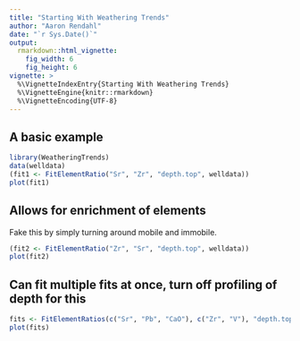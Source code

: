 ```yaml
---
title: "Starting With Weathering Trends"
author: "Aaron Rendahl"
date: "`r Sys.Date()`"
output: 
  rmarkdown::html_vignette:
    fig_width: 6
    fig_height: 6
vignette: >
  %\VignetteIndexEntry{Starting With Weathering Trends}
  %\VignetteEngine{knitr::rmarkdown}
  %\VignetteEncoding{UTF-8}
---
```


## A basic example

```r
library(WeatheringTrends)
data(welldata)
(fit1 <- FitElementRatio("Sr", "Zr", "depth.top", welldata))
plot(fit1)
```

## Allows for enrichment of elements

Fake this by simply turning around mobile and immobile.
```r
(fit2 <- FitElementRatio("Zr", "Sr", "depth.top", welldata))
plot(fit2)
```

## Can fit multiple fits at once, turn off profiling of depth for this

```r
fits <- FitElementRatios(c("Sr", "Pb", "CaO"), c("Zr", "V"), "depth.top", welldata, profile=FALSE, verbose=FALSE)
plot(fits)
```


